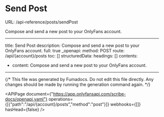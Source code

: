 # Send Post
URL: /api-reference/posts/sendPost

Compose and send a new post to your OnlyFans account.

***

title: Send Post
description: Compose and send a new post to your OnlyFans account.
full: true
_openapi:
method: POST
route: /api/{account}/posts
toc: []
structuredData:
headings: []
contents:

* content: Compose and send a new post to your OnlyFans account.

***

{/* This file was generated by Fumadocs. Do not edit this file directly. Any changes should be made by running the generation command again. */}

<APIPage document={"https://app.onlyfansapi.com/scribe-docs/openapi.yaml"} operations={[{"path":"/api/{account}/posts","method":"post"}]} webhooks={[]} hasHead={false} />
